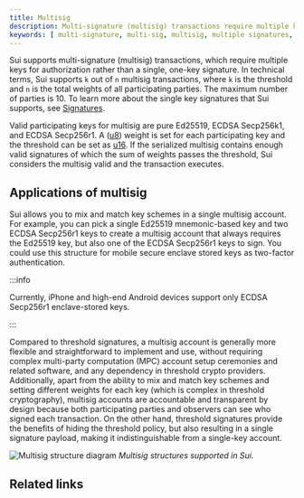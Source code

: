 ```yaml
---
title: Multisig
description: Multi-signature (multisig) transactions require multiple keys for authentication rather than a single key. Sui supports multisig transactions for pure Ed25519, ECDSA Secp256k1, and ECDSA Secp256r1 encryption keys.
keywords: [ multi-signature, multi-sig, multisig, multiple signatures, pure Ed25519, ECDSA Secp256k1, ECDSA Secp256r1 ]
---
```


Sui supports multi-signature (multisig) transactions, which require multiple keys for authorization rather than a single, one-key signature. In technical terms, Sui supports `k` out of `n` multisig transactions, where `k` is the threshold and `n` is the total weights of all participating parties. The maximum number of parties is 10. To learn more about the single key signatures that Sui supports, see [Signatures](./signatures.mdx).

Valid participating keys for multisig are pure Ed25519, ECDSA Secp256k1, and ECDSA Secp256r1. A ([u8](https://doc.rust-lang.org/std/primitive.u8.html)) weight is set for each participating key and the threshold can be set as [u16](https://doc.rust-lang.org/std/primitive.u16.html). If the serialized multisig contains enough valid signatures of which the sum of weights passes the threshold, Sui considers the multisig valid and the transaction executes.

## Applications of multisig

Sui allows you to mix and match key schemes in a single multisig account. For example, you can pick a single Ed25519 mnemonic-based key and two ECDSA Secp256r1 keys to create a multisig account that always requires the Ed25519 key, but also one of the ECDSA Secp256r1 keys to sign. You could use this structure for mobile secure enclave stored keys as two-factor authentication.

:::info

Currently, iPhone and high-end Android devices support only ECDSA Secp256r1 enclave-stored keys.

:::

Compared to threshold signatures, a multisig account is generally more flexible and straightforward to implement and use, without requiring complex multi-party computation (MPC) account setup ceremonies and related software, and any dependency in threshold crypto providers. Additionally, apart from the ability to mix and match key schemes and setting different weights for each key (which is complex in threshold cryptography), multisig accounts are accountable and transparent by design because both participating parties and observers can see who signed each transaction. On the other hand, threshold signatures provide the benefits of hiding the threshold policy, but also resulting in a single signature payload, making it indistinguishable from a single-key account.

![Multisig structure diagram](images/sui_multisig_structures.png 'Supported multisig configurations in Sui')
_Multisig structures supported in Sui._

## Related links

<RelatedLink to="/guides/developer/cryptography/multisig.mdx" />